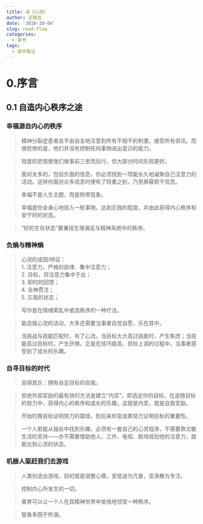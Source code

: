 ```yaml
---
title: 读《心流》
author: 王致远
date: '2018-10-04'
slug: read-flow
categories:
  - 读书
tags:
  - 读书笔记
---
```


# 0.序言

## 0.1 自造内心秩序之途

### 幸福源自内心的秩序

> 精神分裂症患者会不由自主地注意到所有不相干的刺激，接受所有资讯。而很悲惨的是，他们并没有控制任何事物进出意识的能力。

> 轻度的悲观使我们做事前三思而后行，但大部分时间乐观更好。

> 面对太多的，包括负面的信息，你必须找到一项能长久地凝聚自己注意力的活动。这样你面对众多信息时便有了轻重之别，乃至屏蔽若干信息。

> 幸福不是人生主题，而是附带现象。

> 幸福是你全身心地投入一桩事物，达到忘我的程度，并由此获得内心秩序和安宁时的状态。

> "好的生存状态"要兼括生理满足与精神系统中的秩序。

### 负熵与精神熵

> 心流的成因/特征：  
1. 注意力，严格的自律、集中注意力；  
2. 目标，将注意力集中于此；  
3. 即时的回馈；  
4. 全神贯注；  
5. 忘我的状态；  

> 写作是在情绪紊乱中塑造秩序的一种疗法。

> 能造就心流的活动，大多还需要当事者自觉自愿，乐在其中。

> 当挑战与技能匹配时，有了心流。当目标大大高过技能时，产生焦虑；当技能高过目标时，产生厌倦。正是在技巧提高、目标上调的过程中，当事者感受到了成长的乐趣。

### 自寻目标的时代

> 自得其乐：拥有自足目标的自我。

> 拒绝外部奖励的最有效的方法是建立“内奖”，即选定你的目标，在追随目标的努力中，获得内心的秩序和成长的乐趣，这就是内奖，就是自我奖励。

> 开始时靠目标证明努力的碧瑶，到后来却变成靠努力证明目标的重要性。

> 一个人若能从独处中找到乐趣，必须有一套自己的心灵程序，不需要靠文敏生活的支持——亦不需要借助他人、工作、电视、剧场规划他的注意力，就能达到心流的状态。

### 机器人驱赶我们去游戏

> 人类创造出游戏，目的就是调整心情，变低迷为亢奋，变涣散为专注。

> 控制内心所发生的一切。

> 美育可以让一个人在其精神世界中愉快地领受一种秩序。

> 智勇多困于所溺。